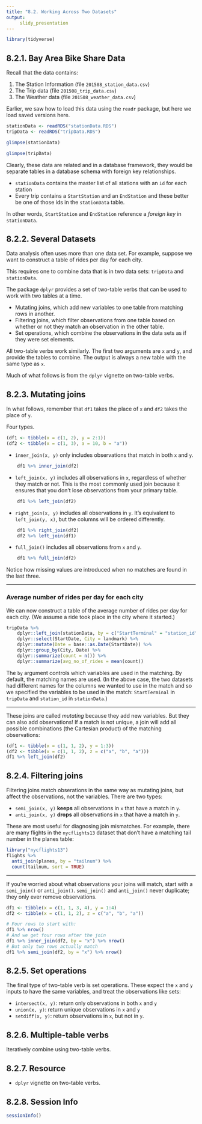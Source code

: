```yaml
---
title: "8.2. Working Across Two Datasets"
output:
     slidy_presentation
---
```


```r
library(tidyverse)
```

## 8.2.1. Bay Area Bike Share Data

Recall that the data contains:

1. The Station Information (file `201508_station_data.csv`)
2. The Trip data (file `201508_trip_data.csv`)
3. The Weather data (file `201508_weather_data.csv`)

Earlier, we saw how to load this data using the `readr` package, but
here we load saved versions here.

```r
stationData <- readRDS("stationData.RDS")
tripData <- readRDS("tripData.RDS")
```

```r
glimpse(stationData)
```

```r
glimpse(tripData)
```

Clearly, these data are related and in a database framework, they
would be separate tables in a database schema with foreign key
relationships. 

- `stationData` contains the master list of all stations with an `id`
  for each station
- Every trip contains a `StartStation` and an `EndStation` and these
  better be one of those ids in the `stationData` table. 
  
In other words, `StartStation` and `EndStation` reference a _foreign
key_ in `stationData`. 

## 8.2.2.  Several Datasets

Data analysis often uses more than one data set. For example, suppose
we want to construct a table of rides per day for each city.

This requires one to combine data that is in two data sets: `tripData`
and `stationData`. 

The package `dplyr` provides a set of two-table verbs that can be used
to work with two tables at a time.

* Mutating joins, which add new variables to one table from matching rows in 
  another.
* Filtering joins, which filter observations from one table based on whether or 
  not they match an observation in the other table.
* Set operations, which combine the observations in the data sets as if they 
  were set elements.

All two-table verbs work similarly. The first two arguments are `x`
and `y`, and provide the tables to combine. The output is always a new
table with the same type as `x`.

Much of what follows is from the `dplyr` vignette on two-table verbs. 

## 8.2.3. Mutating joins

In what follows, remember that `df1` takes the place
of `x` and `df2` takes the place of `y`. 

Four types.


```r
(df1 <- tibble(x = c(1, 2), y = 2:1))
(df2 <- tibble(x = c(1, 3), a = 10, b = "a"))
```

  * `inner_join(x, y)` only includes observations that match in both `x` and `y`.
    
```r
    df1 %>% inner_join(df2)
```
    
  * `left_join(x, y)` includes all observations in `x`, regardless of whether
    they match or not. This is the most commonly used join because it ensures 
    that you don't lose observations from your primary table.
  
```r
    df1 %>% left_join(df2)
```
  
  * `right_join(x, y)` includes all observations in `y`. It's equivalent to 
    `left_join(y, x)`, but the columns will be ordered differently.
  
```r
    df1 %>% right_join(df2)
    df2 %>% left_join(df1)
```

* `full_join()` includes all observations from `x` and `y`.

```r
    df1 %>% full_join(df2)
```

Notice how missing values are introduced when no matches are found in
the last three. 

___

### Average number of rides per day for each city

We can now construct a table of the average number of rides per day
for each city. (We assume a ride took place in the city where it
started.)

```r
tripData %>%
    dplyr::left_join(stationData, by = c("StartTerminal" = "station_id")) %>%
    dplyr::select(StartDate, City = landmark) %>%
    dplyr::mutate(Date = base::as.Date(StartDate)) %>%
    dplyr::group_by(City, Date) %>%
    dplyr::summarize(count = n()) %>%
    dplyr::summarize(avg_no_of_rides = mean(count))
```

The `by` argument controls which variables are used in the
matching. By default, the matching names are used. (In the above case,
the two datasets had different names for the columns we wanted to use
in the match and so we specified the variables to be used in the
match: `StartTerminal` in `tripData` and `station_id` in
`stationData`.)

___

These joins are called _mutating_ because they add new variables. But
they can also add observations! If a match is not unique, a join will
add all possible combinations (the Cartesian product) of the matching
observations:

```r
(df1 <- tibble(x = c(1, 1, 2), y = 1:3))
(df2 <- tibble(x = c(1, 1, 2), z = c("a", "b", "a")))
df1 %>% left_join(df2)
```

## 8.2.4. Filtering joins

Filtering joins match obserations in the same way as mutating joins,
but affect the observations, not the variables. There are two types:

* `semi_join(x, y)` __keeps__ all observations in `x` that have a match in `y`.
* `anti_join(x, y)` __drops__ all observations in `x` that have a match in `y`.

These are most useful for diagnosing join mismatches. For example,
there are many flights in the `nycflights13` dataset that don't have a
matching tail number in the planes table:

```r
library("nycflights13")
flights %>% 
  anti_join(planes, by = "tailnum") %>% 
  count(tailnum, sort = TRUE)
```
___

If you're worried about what observations your joins will match, start
with a `semi_join()` or `anti_join()`. `semi_join()` and `anti_join()`
never duplicate; they only ever remove observations.

```r
df1 <- tibble(x = c(1, 1, 3, 4), y = 1:4)
df2 <- tibble(x = c(1, 1, 2), z = c("a", "b", "a"))

# Four rows to start with:
df1 %>% nrow()
# And we get four rows after the join
df1 %>% inner_join(df2, by = "x") %>% nrow()
# But only two rows actually match
df1 %>% semi_join(df2, by = "x") %>% nrow()
```

## 8.2.5. Set operations

The final type of two-table verb is set operations. These expect the
`x` and `y` inputs to have the same variables, and treat the
observations like sets:

* `intersect(x, y)`: return only observations in both `x` and `y`
* `union(x, y)`: return unique observations in `x` and `y`
* `setdiff(x, y)`: return observations in `x`, but not in `y`.

## 8.2.6. Multiple-table verbs

Iteratively combine using two-table verbs. 

## 8.2.7. Resource

- `dplyr` vignette on two-table verbs. 

## 8.2.8. Session Info
```r
sessionInfo()
```
